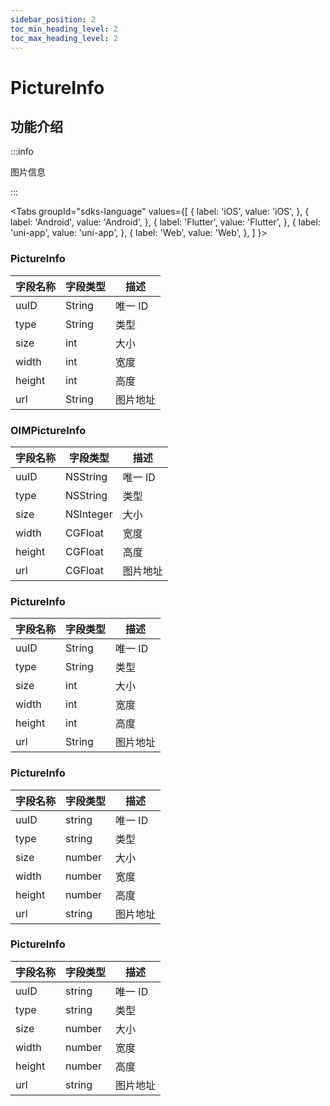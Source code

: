 ```yaml
---
sidebar_position: 2
toc_min_heading_level: 2
toc_max_heading_level: 2
---
```


# PictureInfo

## 功能介绍

:::info

图片信息

:::

<Tabs
groupId="sdks-language"
values={[
{ label: 'iOS', value: 'iOS', },
{ label: 'Android', value: 'Android', },
{ label: 'Flutter', value: 'Flutter', },
{ label: 'uni-app', value: 'uni-app', },
{ label: 'Web', value: 'Web', },
]
}>

<TabItem value="Flutter">

### PictureInfo

| 字段名称 | 字段类型 | 描述     |
| -------- | -------- | -------- |
| uuID     | String   | 唯一 ID  |
| type     | String   | 类型     |
| size     | int      | 大小     |
| width    | int      | 宽度     |
| height   | int      | 高度     |
| url      | String   | 图片地址 |

</TabItem>

<TabItem value="iOS">

### OIMPictureInfo

| 字段名称 | 字段类型  | 描述     |
| -------- | --------- | -------- |
| uuID     | NSString  | 唯一 ID  |
| type     | NSString  | 类型     |
| size     | NSInteger | 大小     |
| width    | CGFloat   | 宽度     |
| height   | CGFloat   | 高度     |
| url      | CGFloat   | 图片地址 |

</TabItem>

<TabItem value="Android">

### PictureInfo

| 字段名称 | 字段类型 | 描述     |
| -------- | -------- | -------- |
| uuID     | String   | 唯一 ID  |
| type     | String   | 类型     |
| size     | int      | 大小     |
| width    | int      | 宽度     |
| height   | int      | 高度     |
| url      | String   | 图片地址 |

</TabItem>

<TabItem value="Web">

### PictureInfo

| 字段名称 | 字段类型 | 描述     |
| -------- | -------- | -------- |
| uuID     | string   | 唯一 ID  |
| type     | string   | 类型     |
| size     | number   | 大小     |
| width    | number   | 宽度     |
| height   | number   | 高度     |
| url      | string   | 图片地址 |

</TabItem>

<TabItem value="uni-app">

### PictureInfo

| 字段名称 | 字段类型 | 描述     |
| -------- | -------- | -------- |
| uuID     | string   | 唯一 ID  |
| type     | string   | 类型     |
| size     | number   | 大小     |
| width    | number   | 宽度     |
| height   | number   | 高度     |
| url      | string   | 图片地址 |

</TabItem>

</Tabs>
